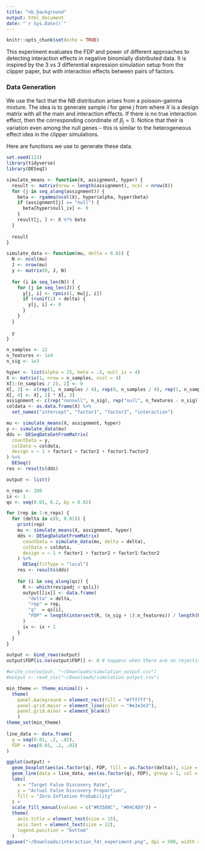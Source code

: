 ```yaml
---
title: "nb_background"
output: html_document
date: "`r Sys.Date()`"
---
```


```r
knitr::opts_chunk$set(echo = TRUE)
```

This experiment evaluates the FDP and power of different approaches to detecting
interaction effects in negative binomially distributed data. It is inspired by
the 3 vs 3 differential expression simulation setup from the clipper paper, but
with interaction effects between pairs of factors.

### Data Generation

We use the fact that the NB distribution arises from a poisson-gamma mixture.
The idea is to generate sample $i$ for gene $j$ from
\begin{align*}
y_{ji} \sim \text{NB}\left(\mu_{j}, \mu_{j}^{-1}\right)
\mu_{j}\left(x\right) &= X \beta_{j} \\
\beta_{j} &\sim \text{Gamma}\left(\alpha_{j}, \lambda_{j})
\end{align*}
where $X$ is a design matrix with all the main and interaction effects. If there
is no true interaction effect, then the corresponding coordinate of $\beta_{j} =
0$. Notice that their is variation even among the null genes -- this is similar
to the heterogeneous effect idea in the clipper simulations.

Here are functions we use to generate these data.
```r
set.seed(123)
library(tidyverse)
library(DESeq2)
```

```r
simulate_means <- function(X, assignment, hyper) {
  result <- matrix(nrow = length(assignment), ncol = nrow(X))
  for (j in seq_along(assignment)) {
    beta <- rgamma(ncol(X), hyper$alpha, hyper$beta)
    if (assignment[j] == "null") {
      beta[hyper$null_ix] <- 0
    } 
    result[j, ] <- X %*% beta
  }
  
  result
}

simulate_data <- function(mu, delta = 0.01) {
  N <- ncol(mu)
  J <- nrow(mu)
  y <- matrix(0, J, N)
  
  for (i in seq_len(N)) {
    for (j in seq_len(J)) {
      y[j, i] <- rpois(1, mu[j, i])
      if (runif(1) < delta) {
        y[j, i] <- 0
      }
    }
  }
  
  y
}
```

```r
n_samples <- 12
n_features <- 1e4
n_sig <- 1e3

hyper <- list(alpha = 25, beta = .5, null_ix = 4)
X <- matrix(1, nrow = n_samples, ncol = 4)
X[1:(n_samples / 2), 2] <- 0
X[, 3] <- c(rep(1, n_samples / 4), rep(0, n_samples / 4), rep(1, n_samples / 4), rep(0, n_samples / 4))
X[, 4] <- X[, 2] * X[, 3]
assignment <- c(rep("nonnull", n_sig), rep("null", n_features - n_sig))
coldata <- as.data.frame(X) %>%
  set_names("intercept", "factor1", "factor2", "interaction")

mu <- simulate_means(X, assignment, hyper)
y <- simulate_data(mu)
dds <- DESeqDataSetFromMatrix(
  countData = y,
  colData = coldata, 
  design = ~ 1 + factor1 + factor2 + factor1:factor2
) %>%
  DESeq()
res <- results(dds)
```
```r
output <- list()

n_reps <- 200
ix <- 1
qs <- seq(0.01, 0.2, by = 0.02)

for (rep in 1:n_reps) {
  for (delta in c(0, 0.01)) {
    print(rep)
    mu <- simulate_means(X, assignment, hyper)
    dds <- DESeqDataSetFromMatrix(
      countData = simulate_data(mu, delta = delta),
      colData = coldata, 
      design = ~ 1 + factor1 + factor2 + factor1:factor2
    ) %>%
      DESeq(fitType = "local")
    res <- results(dds)
    
    for (i in seq_along(qs)) {
      R <- which(res$padj < qs[i])
      output[[ix]] <- data.frame(
        "delta" = delta,
        "rep" = rep,
        "q"  = qs[i],
        "FDP" = length(intersect(R, (n_sig + 1):n_features)) / length(R)
      )
      ix <- ix + 1 
    }
  }
}

output <- bind_rows(output)
output$FDP[is.na(output$FDP)] <- 0 # happens when there are no rejections
```
```r
#write_csv(output, "~/Downloads/simulation_output.csv")
#output <- read_csv("~/Downloads/simulation_output.csv")
```


```r
min_theme <- theme_minimal() +
  theme(
    panel.background = element_rect(fill = "#ffffff"),
    panel.grid.major = element_line(color = "#e3e3e3"),
    panel.grid.minor = element_blank()
    )
theme_set(min_theme)
  
line_data <- data.frame(
  q = seq(0.01, .2, .02),
  FDP = seq(0.01, .2, .02)
)

ggplot(output) +
  geom_boxplot(aes(as.factor(q), FDP, fill = as.factor(delta)), size = 1, outlier.size = 2) +
  geom_line(data = line_data, aes(as.factor(q), FDP), group = 1, col = "#F24738", size = 1.5) +
  labs(
    x = "Target False Discovery Rate",
    y = "Actual False Discovery Proportion",
    fill = "Zero-Inflation Probability"
  ) +
  scale_fill_manual(values = c("#03588C", "#04C4D9")) +
  theme(
    axis.title = element_text(size = 15),
    axis.text = element_text(size = 12),
    legend.position = "bottom"
  )
ggsave("~/Downloads/interaction_fdr_experiment.png", dpi = 500, width = 5, height = 6)
  
```

